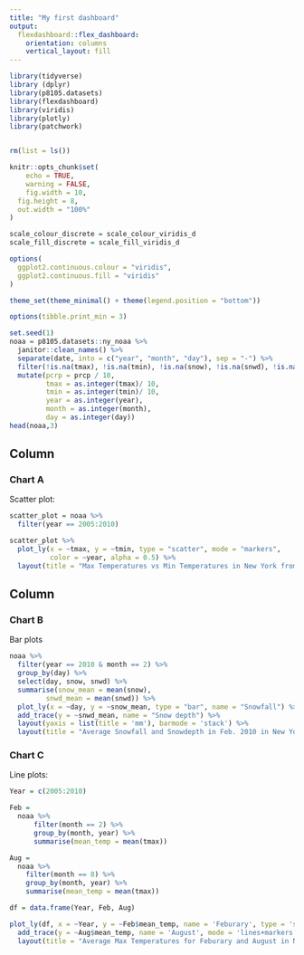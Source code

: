 ```yaml
---
title: "My first dashboard"
output: 
  flexdashboard::flex_dashboard:
    orientation: columns
    vertical_layout: fill
---
```


```r
library(tidyverse)
library (dplyr)
library(p8105.datasets)
library(flexdashboard)
library(viridis)
library(plotly)
library(patchwork)


rm(list = ls())

knitr::opts_chunk$set(
    echo = TRUE,
    warning = FALSE,
    fig.width = 10, 
  fig.height = 8,
  out.width = "100%"
)

scale_colour_discrete = scale_colour_viridis_d
scale_fill_discrete = scale_fill_viridis_d

options(
  ggplot2.continuous.colour = "viridis",
  ggplot2.continuous.fill = "viridis"
)

theme_set(theme_minimal() + theme(legend.position = "bottom"))

options(tibble.print_min = 3)
```

```r
set.seed(1)
noaa = p8105.datasets::ny_noaa %>% 
  janitor::clean_names() %>% 
  separate(date, into = c("year", "month", "day"), sep = "-") %>% 
  filter(!is.na(tmax), !is.na(tmin), !is.na(snow), !is.na(snwd), !is.na(prcp)) %>% 
  mutate(pcrp = prcp / 10,
         tmax = as.integer(tmax)/ 10,
         tmin = as.integer(tmin)/ 10,
         year = as.integer(year),
         month = as.integer(month),
         day = as.integer(day)) 
head(noaa,3)
```



Column {data-width=650}
-----------------------------------------------------------------------

### Chart A
Scatter plot: 

```r
scatter_plot = noaa %>% 
  filter(year == 2005:2010)

scatter_plot %>% 
  plot_ly(x = ~tmax, y = ~tmin, type = "scatter", mode = "markers",
          color = ~year, alpha = 0.5) %>% 
  layout(title = "Max Temperatures vs Min Temperatures in New York from Year 2005 to 2010")
```

Column {data-width=500}
-----------------------------------------------------------------------

### Chart B
Bar plots

```r
noaa %>%
  filter(year == 2010 & month == 2) %>% 
  group_by(day) %>% 
  select(day, snow, snwd) %>% 
  summarise(snow_mean = mean(snow),
         snwd_mean = mean(snwd)) %>% 
  plot_ly(x = ~day, y = ~snow_mean, type = "bar", name = "Snowfall") %>%
  add_trace(y = ~snwd_mean, name = "Snow depth") %>%
  layout(yaxis = list(title = 'mm'), barmode = 'stack') %>% 
  layout(title = "Average Snowfall and Snowdepth in Feb. 2010 in New York")
```


### Chart C
Line plots:

```r
Year = c(2005:2010)

Feb = 
  noaa %>% 
      filter(month == 2) %>% 
      group_by(month, year) %>% 
      summarise(mean_temp = mean(tmax))

Aug = 
  noaa %>% 
    filter(month == 8) %>% 
    group_by(month, year) %>% 
    summarise(mean_temp = mean(tmax))

df = data.frame(Year, Feb, Aug)

plot_ly(df, x = ~Year, y = ~Feb$mean_temp, name = 'Feburary', type = 'scatter', mode = 'lines') %>% 
  add_trace(y = ~Aug$mean_temp, name = 'August', mode = 'lines+markers') %>% 
  layout(title = "Average Max Temperatures for Feburary and August in New York from 2005 to 2010")
```
